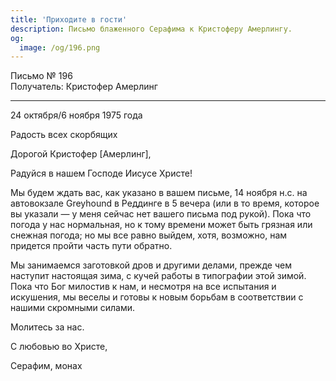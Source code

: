```yaml
---
title: 'Приходите в гости'
description: Письмо блаженного Серафима к Кристоферу Амерлингу.
og:
  image: /og/196.png
---
```


<div style={{textAlign:'right', fontFamily:'monospace'}}>Письмо № 196</div>
<div style={{textAlign:'left', fontFamily:'monospace'}}>Получатель: Кристофер Амерлинг</div>

---

24 октября/6 ноября 1975 года

Радость всех скорбящих

Дорогой Кристофер [Амерлинг],

Радуйся в нашем Господе Иисусе Христе!

Мы будем ждать вас, как указано в вашем письме, 14 ноября н.с. на автовокзале Greyhound в Реддинге в 5 вечера (или в то время, которое вы указали — у меня сейчас нет вашего письма под рукой). Пока что погода у нас нормальная, но к тому времени может быть грязная или снежная погода; но мы все равно выйдем, хотя, возможно, нам придется пройти часть пути обратно.

Мы занимаемся заготовкой дров и другими делами, прежде чем наступит настоящая зима, с кучей работы в типографии этой зимой. Пока что Бог милостив к нам, и несмотря на все испытания и искушения, мы веселы и готовы к новым борьбам в соответствии с нашими скромными силами.

Молитесь за нас.

С любовью во Христе,

Серафим, монах